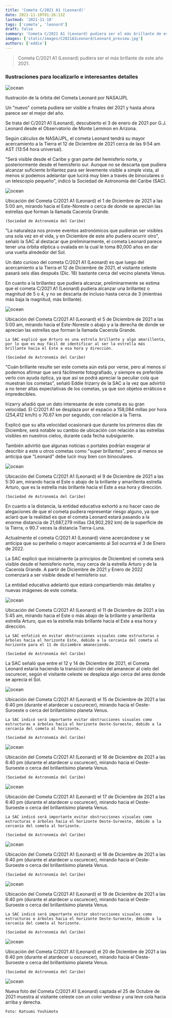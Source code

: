 ```yaml
---
title: 'Cometa C/2021 A1 (Leonard)'
date: 2021-11-10T01:26:13Z
lastmod: '2021-11-10'
tags: ['cometa', 'leonard']
draft: false
summary: 'Cometa C/2021 A1 (Leonard) pudiera ser el más brillante de este año 2021.'
images: ['static/images/C2021A1Leonard/Leonard_preview.jpg']
authors: ['eddie']
---
```


> Cometa C/2021 A1 (Leonard) pudiera ser el más brillante de este año 2021.

### Ilustraciones para localizarlo e interesantes detalles

![ocean](/static/images/C2021A1Leonard/Leonard_Orbit.jpg)
<div className="flex flex-wrap -mx-2 overflow-hidden xl:-mx-2">
  <div style={{color:'#cdc332', fontSize: 'smaller'}}>
    Ilustración de la órbita del Cometa Leonard por NASA/JPL
  </div>
</div>

Un "nuevo" cometa pudiera ser visible a finales del 2021 y hasta ahora parece ser el mejor del año.  

Se trata del C/2021 A1 (Leonard), descubierto el 3 de enero de 2021 por G.J. Leonard desde el Observatorio de Monte Lemmon en Arizona.

Según cálculos de NASA/JPL, el cometa Leonard tendrá su mayor acercamiento a la Tierra el 12 de Diciembre de 2021 cerca de las 9:54 am AST (13:54 hora universal). 

"Será visible desde el Caribe y gran parte del hemisferio norte, y posteriormente desde el hemisferio sur. Aunque no se descarta que pudiera alcanzar suficiente brillantez para ser levemente visible a simple vista, al menos sí podemos adelantar que lucirá muy bien a través de binoculares o un telescopio pequeño", indicó la Sociedad de Astronomía del Caribe (SAC).​

![ocean](/static/images/C2021A1Leonard/Leonard_12012021_5am_SAC.jpg)
<div className="flex flex-wrap -mx-2 overflow-hidden xl:-mx-2">
  <div style={{color:'#cdc332', fontSize: 'smaller'}}>
    Ubicación del Cometa C/2021 A1 (Leonard) el 1 de Diciembre de 2021 a las 5:00 am, mirando hacia el Este-Noreste o cerca de donde se aprecian las estrellas que forman la llamada Cacerola Grande.
    
    (Sociedad de Astronomía del Caribe)
  </div>
</div>

"La naturaleza nos provee eventos astronómicos que pudieran ser visibles una sola vez en el vida, y en Diciembre de este año pudiera ocurrir otro", señaló la SAC al destacar que preliminarmente, el cometa Leonard parece tener una órbita elíptica u ovalada en la cual le toma 80,000 años en dar una vuelta alrededor del Sol. 

Un dato curioso del cometa C/2021 A1 (Leonard) es que luego del acercamiento a la Tierra el 12 de Diciembre de 2021, el visitante celeste pasará seis días después (Dic. 18) bastante cerca del vecino planeta Venus. 

En cuanto a la brillantez que pudiera alcanzar, preliminarmente se estima que el cometa C/2021 A1 (Leonard) pudiera alcanzar una brillantez o magnitud de 5 o 4, y no se descarta de incluso hasta cerca de 3 (mientras más baja la magnitud, más brillante).

![ocean](/static/images/C2021A1Leonard/Leonard_12052021_5am_SAC.jpg)
<div className="flex flex-wrap -mx-2 overflow-hidden xl:-mx-2">
  <div style={{color:'#cdc332', fontSize: 'smaller'}}>
    Ubicación del Cometa C/2021 A1 (Leonard) el 5 de Diciembre de 2021 a las 5:00 am, mirando hacia el Este-Noreste o abajo y a la derecha de donde se aprecian las estrellas que forman la llamada Cacerola Grande. 

    La SAC explicó que Arturo es una estrela brillante y algo amarillenta, por lo que es muy fácil de identificar al ser la estrella más brillante hacia el Este a esa hora y dirección.
    
    (Sociedad de Astronomía del Caribe) 
  </div>
</div>

"Cuán brillante resulte ser este cometa aún está por verse, pero al menos sí podemos afirmar que será fácilmente fotografiado, y siempre es preferible verlo con ayuda óptica, ya que así se podrá apreciar la peculiar cola que muestran los cometas", señaló Eddie Irizarry de la SAC a la vez que advirtió a no tener altas expectativas de los cometas, ya que son objetos erráticos e impredecibles.

Irizarry añadió que un dato interesante de este cometa es su gran velocidad. El C/2021 A1 se desplaza por el espacio a 158,084 millas por hora (254,412 km/h) o 70.67 km por segundo, con relación a la Tierra.

Explicó que su alta velocidad ocasionará que durante los primeros días de Diciembre, será notable su cambio de ubicación con relación a las estrellas visibles en nuestros cielos, durante cada fecha subsiguiente.

También advirtió que algunas noticias o portales podrían exagerar al describir a este u otros cometas como "super brillantes", pero al menos se anticipa que "Leonard" debe lucir muy bien con binoculares. 

![ocean](/static/images/C2021A1Leonard/Leonard_12092021_530_am_SAC.jpg)
<div className="flex flex-wrap -mx-2 overflow-hidden xl:-mx-2">
  <div style={{color:'#cdc332', fontSize: 'smaller'}}>
    Ubicación del Cometa C/2021 A1 (Leonard) el 9 de Diciembre de 2021 a las 5:30 am, mirando hacia el Este o abajo de la brillante y amarillenta estrella Arturo, que es la estrella más brillante hacia el Este a esa hora y dirección.
    
    (Sociedad de Astronomía del Caribe) 
  </div>
</div>

En cuanto a la distancia, la entidad educativa exhortó a no hacer caso de alegaciones de que el cometa pudiera representar riesgo alguno, ya que aclaró que la realidad es que el cometa Leonard estará pasando a la enorme distancia de 21,687,279 millas (34,902,292 km) de la superficie de la Tierra, o 90.7 veces la distancia Tierra-Luna.

Actualmente el cometa C/2021 A1 (Leonard) viene acercándose y se anticipa que su perihelio o mayor acercamiento al Sol ocurrirá el 3 de Enero de 2022.

La SAC explicó que inicialmente (a principios de Diciembre) el cometa será visible desde el hemisferio norte, muy cerca de la estrella Arturo y de la Cacerola Grande. A partir de Diciembre de 2021 y Enero de 2022 comenzará a ser visible desde el hemisferio sur.

La entidad educativa adelantó que estará compartiendo más detalles y nuevas imágenes de este cometa.

![ocean](/static/images/C2021A1Leonard/Leonard_12112021_545_am_SAC.jpg)
<div className="flex flex-wrap -mx-2 overflow-hidden xl:-mx-2">
  <div style={{color:'#cdc332', fontSize: 'smaller'}}>
    Ubicación del Cometa C/2021 A1 (Leonard) el 11 de Diciembre de 2021 a las 5:45 am, mirando hacia el Este o más abajo de la brillante y amarillenta estrella Arturo, que es la estrella más brillante hacia el Este a esa hora y dirección.

    La SAC enfatizó en evitar obstrucciones visuales como estructuras o árboles hacia el horizonte Este, debido a la cercanía del cometa al horizonte para el 11 de diciembre amaneciendo.   

    (Sociedad de Astronomía del Caribe) 
  </div>
</div>

La SAC señaló que entre el 12 y 14 de Diciembre de 2021, el Cometa Leonard estaría haciendo la transición del cielo del amanecer al cielo del oscurecer, según el visitante celeste se desplaza algo cerca del area donde se aprecia el Sol.

![ocean](/static/images/C2021A1Leonard/Leonard_12152021_640pm_SAC.jpg)
<div className="flex flex-wrap -mx-2 overflow-hidden xl:-mx-2">
  <div style={{color:'#cdc332', fontSize: 'smaller'}}>
    Ubicación del Cometa C/2021 A1 (Leonard) el 15 de Diciembre de 2021 a las 6:40 pm (durante el atardecer u oscurecer), mirando hacia el Oeste-Suroeste o cerca del brillantísimo planeta Venus. 

    La SAC indicó será importante evitar obstrucciones visuales como estructuras o árboles hacia el horizonte Oeste-Suroeste, debido a la cercanía del cometa al horizonte.   

    (Sociedad de Astronomía del Caribe) 
  </div>
</div>

![ocean](/static/images/C2021A1Leonard/Leonard_12162021_640pm_SAC.jpg)
<div className="flex flex-wrap -mx-2 overflow-hidden xl:-mx-2">
  <div style={{color:'#cdc332', fontSize: 'smaller'}}>
    Ubicación del Cometa C/2021 A1 (Leonard) el 16 de Diciembre de 2021 a las 6:40 pm (durante el atardecer u oscurecer), mirando hacia el Oeste-Suroeste o cerca del brillantísimo planeta Venus. 

    (Sociedad de Astronomía del Caribe)
  </div>
</div>

![ocean](/static/images/C2021A1Leonard/Leonard_12172021_640pm_SAC.jpg)
<div className="flex flex-wrap -mx-2 overflow-hidden xl:-mx-2">
  <div style={{color:'#cdc332', fontSize: 'smaller'}}>
    Ubicación del Cometa C/2021 A1 (Leonard) el 17 de Diciembre de 2021 a las 6:40 pm (durante el atardecer u oscurecer), mirando hacia el Oeste-Suroeste o cerca del brillantísimo planeta Venus. 

    La SAC indicó será importante evitar obstrucciones visuales como estructuras o árboles hacia el horizonte Oeste-Suroeste, debido a la cercanía del cometa al horizonte.   

    (Sociedad de Astronomía del Caribe) 
  </div>
</div>

![ocean](/static/images/C2021A1Leonard/Leonard_12182021_640pm_SAC.jpg)
<div className="flex flex-wrap -mx-2 overflow-hidden xl:-mx-2">
  <div style={{color:'#cdc332', fontSize: 'smaller'}}>
    Ubicación del Cometa C/2021 A1 (Leonard) el 18 de Diciembre de 2021 a las 6:40 pm (durante el atardecer u oscurecer), mirando hacia el Oeste-Suroeste o cerca del brillantísimo planeta Venus. 

    (Sociedad de Astronomía del Caribe)
  </div>
</div>

![ocean](/static/images/C2021A1Leonard/Leonard_12192021_640pm_SAC.jpg)
<div className="flex flex-wrap -mx-2 overflow-hidden xl:-mx-2">
  <div style={{color:'#cdc332', fontSize: 'smaller'}}>
    Ubicación del Cometa C/2021 A1 (Leonard) el 19 de Diciembre de 2021 a las 6:40 pm (durante el atardecer u oscurecer), mirando hacia el Oeste-Suroeste o cerca del brillantísimo planeta Venus. 

    La SAC indicó será importante evitar obstrucciones visuales como estructuras o árboles hacia el horizonte Oeste-Suroeste, debido a la cercanía del cometa al horizonte.   

    (Sociedad de Astronomía del Caribe)
  </div>
</div>

![ocean](/static/images/C2021A1Leonard/Leonard_12202021_640pm_SAC.jpg)
<div className="flex flex-wrap -mx-2 overflow-hidden xl:-mx-2">
  <div style={{color:'#cdc332', fontSize: 'smaller'}}>
    Ubicación del Cometa C/2021 A1 (Leonard) el 20 de Diciembre de 2021 a las 6:40 pm (durante el atardecer u oscurecer), mirando hacia el Oeste-Suroeste o cerca del brillantísimo planeta Venus. 

    (Sociedad de Astronomía del Caribe)
  </div>
</div>

![ocean](/static/images/C2021A1Leonard/LeonardOct252021Yashimoto.jpg)
<div className="flex flex-wrap -mx-2 overflow-hidden xl:-mx-2">
  <div style={{color:'#cdc332', fontSize: 'smaller'}}>
    Nueva foto del Cometa C/2021 A1 (Leonard) captada el 25 de Octubre de 2021 muestra al visitante celeste con un color verdoso y una leve cola hacia arriba y derecha. 

    Foto: Katsumi Yoshimoto
  </div>
</div>

